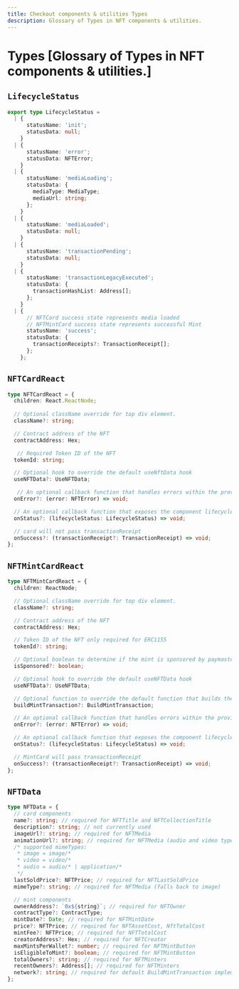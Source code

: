 ```yaml
---
title: Checkout components & utilities Types
description: Glossary of Types in NFT components & utilities.
---
```


# Types [Glossary of Types in NFT components & utilities.]


## `LifecycleStatus`

```ts
export type LifecycleStatus =
  | {
      statusName: 'init';
      statusData: null;
    }
  | {
      statusName: 'error';
      statusData: NFTError;
    }
  | {
      statusName: 'mediaLoading';
      statusData: {
        mediaType: MediaType;
        mediaUrl: string;
      };
    }
  | {
      statusName: 'mediaLoaded';
      statusData: null;
    }
  | {
      statusName: 'transactionPending';
      statusData: null;
    }
  | {
      statusName: 'transactionLegacyExecuted';
      statusData: {
        transactionHashList: Address[];
      };
    }
  | {
      // NFTCard success state represents media loaded
      // NFTMintCard success state represents successful Mint
      statusName: 'success'; 
      statusData: {
        transactionReceipts?: TransactionReceipt[];
      };
    };
```

## `NFTCardReact`

```ts
type NFTCardReact = {
  children: React.ReactNode;
  
  // Optional className override for top div element.
  className?: string; 

  // Contract address of the NFT
  contractAddress: Hex; 

   // Required Token ID of the NFT
  tokenId: string;

  // Optional hook to override the default useNftData hook
  useNFTData?: UseNFTData; 

   // An optional callback function that handles errors within the provider.
  onError?: (error: NFTError) => void;

  // An optional callback function that exposes the component lifecycle state
  onStatus?: (lifecycleStatus: LifecycleStatus) => void; 

  // card will not pass transactionReceipt
  onSuccess?: (transactionReceipt?: TransactionReceipt) => void; 
};
```

## `NFTMintCardReact`
```ts
type NFTMintCardReact = {
  children: ReactNode;

  // Optional className override for top div element.
  className?: string; 

  // Contract address of the NFT
  contractAddress: Hex; 

  // Token ID of the NFT only required for ERC1155
  tokenId?: string; 

  // Optional boolean to determine if the mint is sponsored by paymaster
  isSponsored?: boolean; 

  // Optional hook to override the default useNFTData hook
  useNFTData?: UseNFTData; 

  // Optional function to override the default function that builds the mint transaction
  buildMintTransaction?: BuildMintTransaction; 

  // An optional callback function that handles errors within the provider.
  onError?: (error: NFTError) => void; 

  // An optional callback function that exposes the component lifecycle state
  onStatus?: (lifecycleStatus: LifecycleStatus) => void; 

  // MintCard will pass transactionReceipt
  onSuccess?: (transactionReceipt?: TransactionReceipt) => void; 
};
```

## `NFTData`
```ts
type NFTData = {
  // card components
  name?: string; // required for NFTTitle and NFTCollectionTitle
  description?: string; // not currently used
  imageUrl?: string; // required for NFTMedia
  animationUrl?: string; // required for NFTMedia (audio and video types)
  /* supported mimeTypes:
   * image = image/*
   * video = video/*
   * audio = audio/* | application/*
   */
  lastSoldPrice?: NFTPrice; // required for NFTLastSoldPrice
  mimeType?: string; // required for NFTMedia (falls back to image)

  // mint components
  ownerAddress?: `0x${string}`; // required for NFTOwner
  contractType?: ContractType;
  mintDate?: Date; // required for NFTMintDate
  price?: NFTPrice; // required for NFTAssetCost, NftTotalCost
  mintFee?: NFTPrice; // required for NFTTotalCost
  creatorAddress?: Hex; // required for NFTCreator
  maxMintsPerWallet?: number; // required for NFTMintButton
  isEligibleToMint?: boolean; // required for NFTMintButton
  totalOwners?: string; // required for NFTMinters
  recentOwners?: Address[]; // required for NFTMinters
  network?: string; // required for default BuildMintTransaction implementation
};
```

